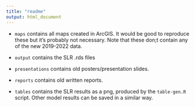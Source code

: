 ```yaml
---
title: "readme"
output: html_document
---
```


-   `maps` contains all maps created in ArcGIS. It would be good to reproduce these but it's probably not necessary. Note that these don;t contain any of the new 2019-2022 data.

-   `output` contains the SLR .rds files

-   `presentations` contains old posters/presentation slides.

-   `reports` contains old written reports.

-   `tables` contains the SLR results as a png, produced by the `table-gen.R` script. Other model results can be saved in a similar way.
